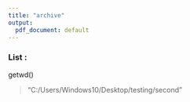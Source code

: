 ```yaml
---
title: "archive"
output:
  pdf_document: default
---
```


### List :

getwd()  

> "C:/Users/Windows10/Desktop/testing/second"